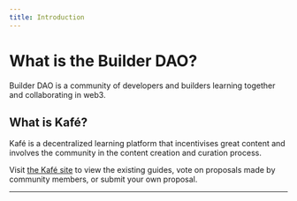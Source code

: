 ```yaml
---
title: Introduction
---
```



# What is the Builder DAO?

Builder DAO is a community of developers and builders learning together and collaborating in web3.

## What is Kafé?

Kafé is a decentralized learning platform that incentivises great content and involves the community in the content creation and curation process.

Visit [the Kafé site](https://dev.builderdao.io) to view the existing guides, vote on proposals made by community members, or submit your own proposal.

---

<Authors path="apps/docs/pages/index.mdx" />
